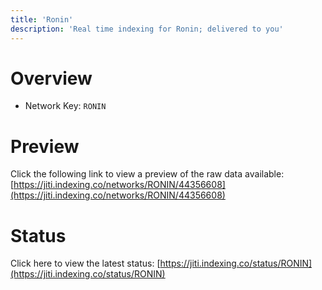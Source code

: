 ```yaml
---
title: 'Ronin'
description: 'Real time indexing for Ronin; delivered to you'
---
```


# Overview
- Network Key: `RONIN`

# Preview
Click the following link to view a preview of the raw data available: [https://jiti.indexing.co/networks/RONIN/44356608](https://jiti.indexing.co/networks/RONIN/44356608)

# Status
Click here to view the latest status: [https://jiti.indexing.co/status/RONIN](https://jiti.indexing.co/status/RONIN)
